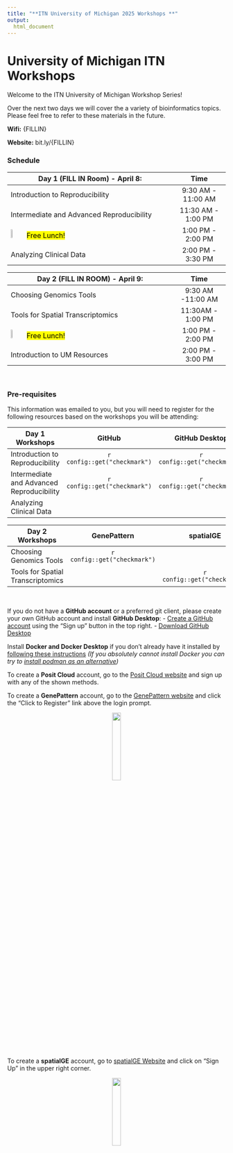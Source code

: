 ```yaml
---
title: "**ITN University of Michigan 2025 Workshops **"
output:
  html_document
---
```


# University of Michigan ITN Workshops

Welcome to the ITN University of Michigan Workshop Series!

Over the next two days we will cover the a variety of bioinformatics topics. Please feel free to refer to these materials in the future.

**Wifi:** {FILLIN}

**Website:** bit.ly/{FILLIN}

### **Schedule**


<div class = "myStyle" align = "center">

| Day 1 (FILL IN Room) - April 8:                                           | Time                   |  
|---------------------------------------------------------------------------|:----------------------:|
| Introduction to Reproducibility                                           | 9:30 AM - 11:00 AM     |  
| Intermediate and Advanced Reproducibility                                 | 11:30 AM - 1:00 PM     |  
| <img width="10%" src="resources/images/plate.png"><mark>Free Lunch!</mark>| 1:00 PM - 2:00 PM      |  
| Analyzing Clinical Data                                                   | 2:00 PM - 3:30 PM      |


| Day 2 (FILL IN ROOM) - April 9:                                           |  Time                  |
|---------------------------------------------------------------------------|:----------------------:|
| Choosing Genomics Tools                                                   | 9:30 AM -11:00 AM      |  
| Tools for Spatial Transcriptomics                                         | 11:30AM - 1:00 PM      |
| <img width="10%" src="resources/images/plate.png"><mark>Free Lunch!</mark>| 1:00 PM - 2:00 PM      |
| Introduction to UM Resources                                              | 2:00 PM - 3:00 PM      |

</div>

<br>

### **Pre-requisites**

This information was emailed to you, but you will need to register for the following resources based on the workshops you will be attending:


<div class = "myStyle" align = "center">

| Day 1 Workshops | GitHub | GitHub Desktop | Docker Desktop | PositCloud |
|----------|:------:|:--------------:|:--------------:|:----------:|
| Introduction to Reproducibility | `r  config::get("checkmark")` | `r  config::get("checkmark")` |  |  |
| Intermediate and Advanced Reproducibility | `r  config::get("checkmark")` | `r  config::get("checkmark")` | `r  config::get("checkmark")` |  |
| Analyzing Clinical Data |  |  |  | `r  config::get("checkmark")` |

| Day 2 Workshops |  GenePattern | spatialGE |
|-----------------|:------------:|:---------:|
| Choosing Genomics Tools | `r  config::get("checkmark")` |   |
| Tools for Spatial Transcriptomics|  | `r  config::get("checkmark")`|

</div>

<br>

If you do not have a **GitHub account** or a preferred git client, please create your own GitHub account and install **GitHub Desktop**:
  - [Create a GitHub account](https://github.com/) using the "Sign up" button in the top right.
  - [Download GitHub Desktop](https://desktop.github.com/download/)

Install **Docker and Docker Desktop** if you don’t already have it installed by [following these instructions](https://www.docker.com/get-started/) *(If you absolutely cannot install Docker you can try to [install podman as an alternative](https://podman.io/docs/installation))*

To create a **Posit Cloud** account, go to the [Posit Cloud website](https://login.posit.cloud/register?redirect=https%3A%2F%2Fclient.login.posit.cloud%2Foauth%2Flogin%3Fshow_auth%3D0%26show_login%3D0) and sign up with any of the shown methods.

To create a **GenePattern** account, go to the [GenePattern website](https://cloud.genepattern.org/gp/) and click the "Click to Register" link above the login prompt.

<p align="center">
    <img width="20%" src="resources/images/gp_login.png" class="img_shad">
</p>

To create a **spatialGE** account, go to [spatialGE Website](https://spatialge.moffitt.org) and click on "Sign Up" in the upper right corner.

<p align="center" >
    <img width="20%" src="resources/images/spatialge_login.png" class="img_shad">
</p>

<!--
### Accessing Computational Resources for further practice or your research after the workshop

- **Galaxy**: The training link will no longer work, and you should use [usegalaxy.org](https://usegalaxy.org/) to access the platform.
- **Posit Cloud**: The workspace will be available until {FILL IN DATE}, otherwise, you could use the free version of PositCloud [https://posit.cloud/](https://posit.cloud/) to work with R in general (but does not have enough computing capacity to work with the data we used in our workshop). Alternatively, you could R/RStudio on your local machine or potentially on your institutional server.
- **GenePattern**:
- **spatialGE**: You can continue using the link [https://spatialge.moffitt.org/](https://spatialge.moffitt.org/) and can also use the R package: [https://github.com/FridleyLab/spatialGE](https://github.com/FridleyLab/spatialGE)
-->
